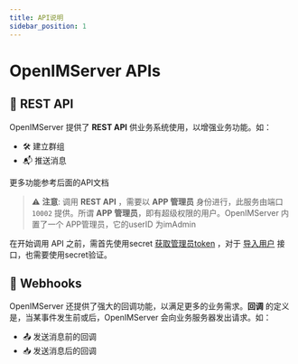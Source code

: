 ```yaml
---
title: API说明
sidebar_position: 1
---
```


# OpenIMServer APIs

## 🚀 REST API

OpenIMServer 提供了 **REST API** 供业务系统使用，以增强业务功能。如：

- 🛠 建立群组
- 📬 推送消息

更多功能参考后面的API文档

> ⚠️ **注意**: 调用 **REST API** ，需要以 **APP 管理员** 身份进行，此服务由端口 `10002` 提供。所谓 **APP 管理员**，即有超级权限的用户。OpenIMServer 内置了一个 APP管理员，它的userID 为imAdmin


在开始调用 API 之前，需首先使用secret [获取管理员token](./apis/authenticationManagement/getToken)
，对于 [导入用户](./apis/userManagement/userRegister) 接口，也需要使用secret验证。

## 🔗 Webhooks

OpenIMServer 还提供了强大的回调功能，以满足更多的业务需求。**回调** 的定义是，当某事件发生前或后，OpenIMServer 会向业务服务器发出请求。如：

- 📤 发送消息前的回调
- 📥 发送消息后的回调

